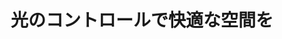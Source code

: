 ﻿---
title: "光のコントロールで快適な空間を"
category: "環境・社会理工学院"
vol: "24"
interviewee: "乾正・中村 "
url: ""
tags: []
pdf: "24-5.pdf"
career: ""
preface: "ただ明るくするだけではなく、光をうまくコントロールして、空間の用途にふさわしい明るさにしたり、陰を強調したりして快適な光空間を作るという観点で研究を進める乾・中村。その数々の興味深い研究のうち、いくつかを紹介しよう。"
---
